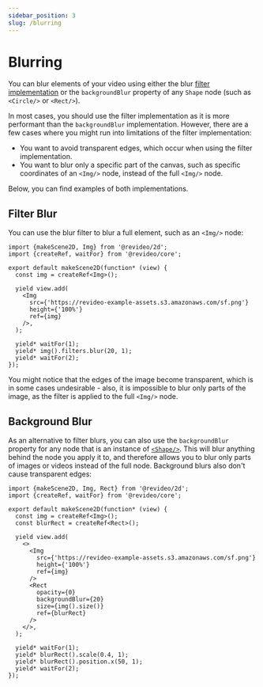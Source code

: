 ```yaml
---
sidebar_position: 3
slug: /blurring
---
```


# Blurring

You can blur elements of your video using either the blur
[filter implementation](https://docs.re.video/filters-and-effects#filters) or
the `backgroundBlur` property of any `Shape` node (such as `<Circle/>` or
`<Rect/>`).

In most cases, you should use the filter implementation as it is more performant
than the `backgroundBlur` implementation. However, there are a few cases where
you might run into limitations of the filter implementation:

- You want to avoid transparent edges, which occur when using the filter
  implementation.
- You want to blur only a specific part of the canvas, such as specific
  coordinates of an `<Img/>` node, instead of the full `<Img/>` node.

Below, you can find examples of both implementations.

## Filter Blur

You can use the blur filter to blur a full element, such as an `<Img/>` node:

```tsx editor
import {makeScene2D, Img} from '@revideo/2d';
import {createRef, waitFor} from '@revideo/core';

export default makeScene2D(function* (view) {
  const img = createRef<Img>();

  yield view.add(
    <Img
      src={'https://revideo-example-assets.s3.amazonaws.com/sf.png'}
      height={'100%'}
      ref={img}
    />,
  );

  yield* waitFor(1);
  yield* img().filters.blur(20, 1);
  yield* waitFor(2);
});
```

You might notice that the edges of the image become transparent, which is in
some cases undesirable - also, it is impossible to blur only parts of the image,
as the filter is applied to the full `<Img/>` node.

## Background Blur

As an alternative to filter blurs, you can also use the `backgroundBlur`
property for any node that is an instance of
[`<Shape/>`](/api/2d/components/Shape/). This will blur anything behind the node
you apply it to, and therefore allows you to blur only parts of images or videos
instead of the full node. Background blurs also don't cause transparent edges:

```tsx editor
import {makeScene2D, Img, Rect} from '@revideo/2d';
import {createRef, waitFor} from '@revideo/core';

export default makeScene2D(function* (view) {
  const img = createRef<Img>();
  const blurRect = createRef<Rect>();

  yield view.add(
    <>
      <Img
        src={'https://revideo-example-assets.s3.amazonaws.com/sf.png'}
        height={'100%'}
        ref={img}
      />
      <Rect
        opacity={0}
        backgroundBlur={20}
        size={img().size()}
        ref={blurRect}
      />
    </>,
  );

  yield* waitFor(1);
  yield* blurRect().scale(0.4, 1);
  yield* blurRect().position.x(50, 1);
  yield* waitFor(2);
});
```
